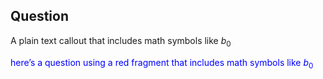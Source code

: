 
::: {.callout-important}
# Question

A plain text callout that includes math symbols like $b_0$
:::


:::{.fragment}
[here's a question using a red fragment that includes math symbols like $b_0$]{style="color:blue;"}
:::